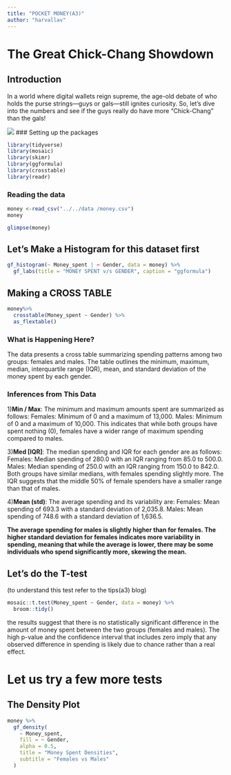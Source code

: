 ```yaml
---
title: "POCKET MONEY(A3)"
author: "harvallav"
---
```


# The Great Chick-Chang Showdown

## Introduction

In a world where digital wallets reign supreme, the age-old debate of who holds the purse strings—guys or gals—still ignites curiosity. So, let’s dive into the numbers and see if the guys really do have more “Chick-Chang” than the gals!

![](money.jpg) \### Setting up the packages

```r
library(tidyverse)
library(mosaic)
library(skimr)
library(ggformula)
library(crosstable)
library(readr)
```

### Reading the data

```r
money <-read_csv("../../data /money.csv")
money
```

```r
glimpse(money)
```

## Let's Make a Histogram for this dataset first

```r
gf_histogram(~ Money_spent | ~ Gender, data = money) %>%
  gf_labs(title = "MONEY SPENT v/s GENDER", caption = "ggformula")

```

## Making a CROSS TABLE

```r
money%>% 
  crosstable(Money_spent ~ Gender) %>% 
  as_flextable()
```

### What is Happening Here?

The data presents a cross table summarizing spending patterns among two groups: females and males. The table outlines the minimum, maximum, median, interquartile range (IQR), mean, and standard deviation of the money spent by each gender.

### Inferences from This Data

1)**Min / Max**: The minimum and maximum amounts spent are summarized as follows: Females: Minimum of 0 and a maximum of 13,000. Males: Minimum of 0 and a maximum of 10,000. This indicates that while both groups have spent nothing (0), females have a wider range of maximum spending compared to males.

3)**Med \[IQR\]**: The median spending and IQR for each gender are as follows: Females: Median spending of 280.0 with an IQR ranging from 85.0 to 500.0. Males: Median spending of 250.0 with an IQR ranging from 150.0 to 842.0. Both groups have similar medians, with females spending slightly more. The IQR suggests that the middle 50% of female spenders have a smaller range than that of males.

4)**Mean (std)**: The average spending and its variability are: Females: Mean spending of 693.3 with a standard deviation of 2,035.8. Males: Mean spending of 748.6 with a standard deviation of 1,636.5.

**The average spending for males is slightly higher than for females. The higher standard deviation for females indicates more variability in spending, meaning that while the average is lower, there may be some individuals who spend significantly more, skewing the mean.**

## Let's do the T-test

(to understand this test refer to the tips(a3) blog)

```r
mosaic::t.test(Money_spent ~ Gender, data = money) %>% 
  broom::tidy()
```

the results suggest that there is no statistically significant difference in the amount of money spent between the two groups (females and males). The high p-value and the confidence interval that includes zero imply that any observed difference in spending is likely due to chance rather than a real effect.

# Let us try a few more tests

## The Density Plot

```r
money %>%
  gf_density(
    ~ Money_spent,
    fill = ~ Gender,  
    alpha = 0.5,
    title = "Money Spent Densities",
    subtitle = "Females vs Males"
  )
```
